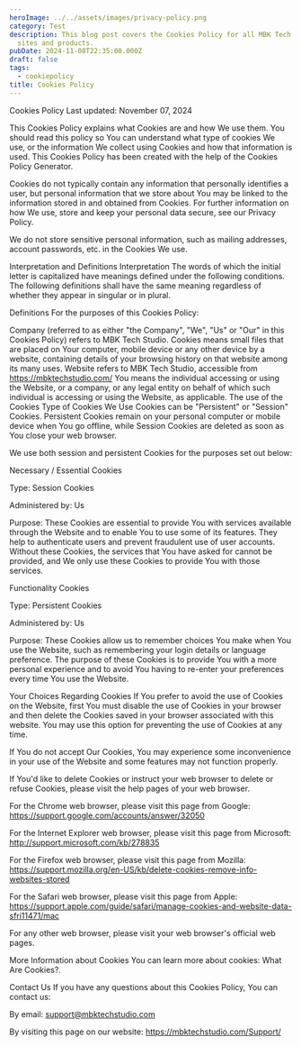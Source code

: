 ```yaml
---
heroImage: ../../assets/images/privacy-policy.png
category: Test
description: This blog post covers the Cookies Policy for all MBK Tech Studio
  sites and products.
pubDate: 2024-11-08T22:35:00.000Z
draft: false
tags:
  - cookiepolicy
title: Cookies Policy
---
```

Cookies Policy
Last updated: November 07, 2024

This Cookies Policy explains what Cookies are and how We use them. You should read this policy so You can understand what type of cookies We use, or the information We collect using Cookies and how that information is used. This Cookies Policy has been created with the help of the Cookies Policy Generator.

Cookies do not typically contain any information that personally identifies a user, but personal information that we store about You may be linked to the information stored in and obtained from Cookies. For further information on how We use, store and keep your personal data secure, see our Privacy Policy.

We do not store sensitive personal information, such as mailing addresses, account passwords, etc. in the Cookies We use.

Interpretation and Definitions
Interpretation
The words of which the initial letter is capitalized have meanings defined under the following conditions. The following definitions shall have the same meaning regardless of whether they appear in singular or in plural.

Definitions
For the purposes of this Cookies Policy:

Company (referred to as either "the Company", "We", "Us" or "Our" in this Cookies Policy) refers to MBK Tech Studio.
Cookies means small files that are placed on Your computer, mobile device or any other device by a website, containing details of your browsing history on that website among its many uses.
Website refers to MBK Tech Studio, accessible from https://mbktechstudio.com/
You means the individual accessing or using the Website, or a company, or any legal entity on behalf of which such individual is accessing or using the Website, as applicable.
The use of the Cookies
Type of Cookies We Use
Cookies can be "Persistent" or "Session" Cookies. Persistent Cookies remain on your personal computer or mobile device when You go offline, while Session Cookies are deleted as soon as You close your web browser.

We use both session and persistent Cookies for the purposes set out below:

Necessary / Essential Cookies

Type: Session Cookies

Administered by: Us

Purpose: These Cookies are essential to provide You with services available through the Website and to enable You to use some of its features. They help to authenticate users and prevent fraudulent use of user accounts. Without these Cookies, the services that You have asked for cannot be provided, and We only use these Cookies to provide You with those services.

Functionality Cookies

Type: Persistent Cookies

Administered by: Us

Purpose: These Cookies allow us to remember choices You make when You use the Website, such as remembering your login details or language preference. The purpose of these Cookies is to provide You with a more personal experience and to avoid You having to re-enter your preferences every time You use the Website.

Your Choices Regarding Cookies
If You prefer to avoid the use of Cookies on the Website, first You must disable the use of Cookies in your browser and then delete the Cookies saved in your browser associated with this website. You may use this option for preventing the use of Cookies at any time.

If You do not accept Our Cookies, You may experience some inconvenience in your use of the Website and some features may not function properly.

If You'd like to delete Cookies or instruct your web browser to delete or refuse Cookies, please visit the help pages of your web browser.

For the Chrome web browser, please visit this page from Google: https://support.google.com/accounts/answer/32050

For the Internet Explorer web browser, please visit this page from Microsoft: http://support.microsoft.com/kb/278835

For the Firefox web browser, please visit this page from Mozilla: https://support.mozilla.org/en-US/kb/delete-cookies-remove-info-websites-stored

For the Safari web browser, please visit this page from Apple: https://support.apple.com/guide/safari/manage-cookies-and-website-data-sfri11471/mac

For any other web browser, please visit your web browser's official web pages.

More Information about Cookies
You can learn more about cookies: What Are Cookies?.

Contact Us
If you have any questions about this Cookies Policy, You can contact us:

By email: support@mbktechstudio.com

By visiting this page on our website: https://mbktechstudio.com/Support/

